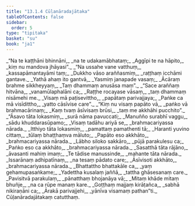 ```yaml
---
title: "13.1.4 Cūḷanāradajātaka"
tableOfContents: false
sidebar:
  order: 5
type: "tipitaka"
basket: "su"
book: "ja1"
---
```



<DynamicBreadcrumb />

<Division number="40" book="ja1" bookNo="22" page="125">

<Paragraph number="2426" type="verses" book="ja1">
_“Na te kaṭṭhāni bhinnāni,_  
_na te udakamābhataṃ;_  
_Aggīpi te na hāpito,_  
_kiṃ nu mandova jhāyasi”._  

</Paragraph>

</Division>
<Division number="41" book="ja1" bookNo="22" page="125">

<Paragraph number="2427" type="verses" book="ja1">
_“Na ussahe vane vatthuṃ,_  
_kassapāmantayāmi taṃ;_  
_Dukkho vāso araññasmiṃ,_  
_raṭṭhaṃ icchāmi gantave._  

</Paragraph>

</Division>
<Division number="42" book="ja1" bookNo="22" page="125">

<Paragraph number="2428" type="verses" book="ja1">
_Yathā ahaṃ ito gantvā,_  
_Yasmiṃ janapade vasaṃ;_  
_Ācāraṃ brahme sikkheyyaṃ,_  
_Taṃ dhammaṃ anusāsa maṃ”._  

</Paragraph>

</Division>
<Division number="43" book="ja1" bookNo="22" page="125">

<Paragraph number="2429" type="verses" book="ja1">
_“Sace araññaṃ hitvāna,_  
_vanamūlaphalāni ca;_  
_Raṭṭhe rocayase vāsaṃ,_  
_taṃ dhammaṃ nisāmehi me._  

</Paragraph>

</Division>
<Division number="44" book="ja1" bookNo="22" page="125">

<Paragraph number="2430" type="verses" book="ja1">
_Visaṃ mā paṭisevittho,_  
_papātaṃ parivajjaya;_  
_Paṅke ca mā visīdittho,_  
_yatto cāsīvise care”._  

</Paragraph>

</Division>
<Division number="45" book="ja1" bookNo="22" page="125">

<Paragraph number="2431" type="verses" book="ja1">
_“Kiṃ nu visaṃ papāto vā,_  
_paṅko vā brahmacārinaṃ;_  
_Kaṃ tvaṃ āsīvisaṃ brūsi,_  
_taṃ me akkhāhi pucchito”._  

</Paragraph>

</Division>
<Division number="46" book="ja1" bookNo="22" page="125">

<Paragraph number="2432" type="verses" book="ja1">
_“Āsavo tāta lokasmiṃ,_  
_surā nāma pavuccati;_  
_Manuñño surabhī vaggu,_  
_sādu khuddarasūpamo;_  
_Visaṃ tadāhu ariyā se,_  
_brahmacariyassa nārada._  

</Paragraph>

</Division>
<Division number="47" book="ja1" bookNo="22" page="125">

<Paragraph number="2433" type="verses" book="ja1">
_Itthiyo tāta lokasmiṃ,_  
_pamattaṃ pamathenti tā;_  
_Haranti yuvino cittaṃ,_  
_tūlaṃ bhaṭṭhaṃva māluto;_  
_Papāto eso akkhāto,_  
_brahmacariyassa nārada._  

</Paragraph>

</Division>
<Division number="48" book="ja1" bookNo="22" page="125">

<Paragraph number="2434" type="verses" book="ja1">
_Lābho siloko sakkāro,_  
_pūjā parakulesu ca;_  
_Paṅko eso ca akkhāto,_  
_brahmacariyassa nārada._  

</Paragraph>

</Division>
<Division number="49" book="ja1" bookNo="22" page="126">

<Paragraph number="2435" type="verses" book="ja1">
_Sasatthā tāta rājāno,_  
_āvasanti mahiṃ imaṃ;_  
_Te tādise manussinde,_  
_mahante tāta nārada._  

</Paragraph>

</Division>
<Division number="50" book="ja1" bookNo="22" page="126">

<Paragraph number="2436" type="verses" book="ja1">
_Issarānaṃ adhipatīnaṃ,_  
_na tesaṃ pādato care;_  
_Āsīvisoti akkhāto,_  
_brahmacariyassa nārada._  

</Paragraph>

</Division>
<Division number="51" book="ja1" bookNo="22" page="126">

<Paragraph number="2437" type="verses" book="ja1">
_Bhattattho bhattakāle ca,_  
_yaṃ gehamupasaṅkame;_  
_Yadettha kusalaṃ jaññā,_  
_tattha ghāsesanaṃ care._  

</Paragraph>

</Division>
<Division number="52" book="ja1" bookNo="22" page="126">

<Paragraph number="2438" type="verses" book="ja1">
_Pavisitvā parakulaṃ,_  
_pānatthaṃ bhojanāya vā;_  
_Mitaṃ khāde mitaṃ bhuñje,_  
_na ca rūpe manaṃ kare._  

</Paragraph>

</Division>
<Division number="53" book="ja1" bookNo="22" page="126">

<Paragraph number="2439" type="verses" book="ja1">
_Goṭṭhaṃ majjaṃ kirāṭañca,_  
_sabhā nikiraṇāni ca;_  
_Ārakā parivajjehi,_  
_yānīva visamaṃ pathan”ti._  


</Paragraph>
</Division>

<Paragraph number="2440" type="center" book="ja1">
Cūḷanāradajātakaṃ catutthaṃ.
</Paragraph>